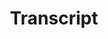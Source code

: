 ---
title: Transcript
description: Payload definition for the message `transcript`.
openapi-schema: TranscriptMessage
---